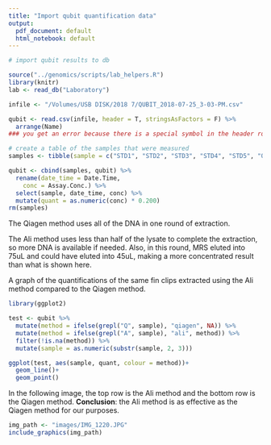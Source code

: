 ```yaml
---
title: "Import qubit quantification data"
output:
  pdf_document: default
  html_notebook: default
---
```



```r
# import qubit results to db

source("../genomics/scripts/lab_helpers.R")
library(knitr)
lab <- read_db("Laboratory")

infile <- "/Volumes/USB DISK/2018 7/QUBIT_2018-07-25_3-03-PM.csv"
```



```r
qubit <- read.csv(infile, header = T, stringsAsFactors = F) %>% 
  arrange(Name)
### you get an error because there is a special symbol in the header row, change micro symbol to u ####

# create a table of the samples that were measured
samples <- tibble(sample = c("STD1", "STD2", "STD3", "STD4", "STD5", "Q4", "A4", "Q8", "A8", "Q9", "A9", "Q21", "A21", "Q35", "A35", "Q53", "A53", "Q57", "A57", "Q60", "A60"))

qubit <- cbind(samples, qubit) %>% 
  rename(date_time = Date.Time, 
    conc = Assay.Conc.) %>% 
  select(sample, date_time, conc) %>% 
  mutate(quant = as.numeric(conc) * 0.200)
rm(samples)

```

The Qiagen method uses all of the DNA in one round of extraction.

The Ali method uses less than half of the lysate to complete the extraction, so more DNA is available if needed.  Also, in this round, MRS eluted into 75uL and could have eluted into 45uL, making a more concentrated result than what is shown here.

A graph of the quantifications of the same fin clips extracted using the Ali method compared to the Qiagen method.


```r
library(ggplot2)

test <- qubit %>% 
  mutate(method = ifelse(grepl("Q", sample), "qiagen", NA)) %>% 
  mutate(method = ifelse(grepl("A", sample), "ali", method)) %>% 
  filter(!is.na(method)) %>% 
  mutate(sample = as.numeric(substr(sample, 2, 3)))

ggplot(test, aes(sample, quant, colour = method))+
  geom_line()+
  geom_point()
```

In the following image, the top row is the Ali method and the bottom row is the Qiagen method.  **Conclusion**: the Ali method is as effective as the Qiagen method for our purposes.

```r
img_path <- "images/IMG_1220.JPG"
include_graphics(img_path)
```


